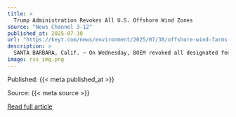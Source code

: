```yaml
---
title: >
  Trump Administration Revokes All U.S. Offshore Wind Zones
source: "News Channel 3-12"
published_at: 2025-07-30
url: "https://keyt.com/news/environment/2025/07/30/offshore-wind-farms-on-central-coast-in-limbo-after-federal-rollback/"
description: >
  SANTA BARBARA, Calif. — On Wednesday, BOEM revoked all designated federal Wind Energy Areas (WEAs) on the U.S. Outer Continental Shelf, rolling back more than 3.5 million acres previously set aside for offshore wind development, including those off California’s coast. It’s unclear if this federal action will impact the project proposed near Morro Bay, andThe post Trump Administration Revokes All U.S. Offshore Wind Zones appeared first on News Channel 3-12.
image: rss_img.png
---
```



  Published: {{< meta published_at >}}
  

  Source: {{< meta source >}}
  

  [Read full article]({{< meta url >}}){target='blank'}
  

